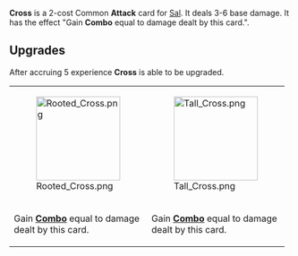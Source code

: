 {{Card
|character = Sal
|rarity = Common
|decktype = Battle
|cardtype = Attack
|keywords = Combo
|upgradeable = Yes
|expreq = 5
|upgrade1 = Rooted Cross
|upgrade2 = Tall Cross}}
{{Quote|Sure it's slow, but the follow up is amazing.}}

'''Cross''' is a 2-cost Common '''Attack''' card for [[Sal]]. It deals 3-6 base damage. It has the effect "Gain '''Combo''' equal to damage dealt by this card.".

==Upgrades==
After accruing 5 experience '''Cross''' is able to be upgraded.
{| class="wikitable" style="text-align:center"
|-
|[[File:Rooted Cross.png|150px]]
|[[File:Tall Cross.png|150px]]
|-
!style="width:155px"|Gain '''[[Combo]]''' equal to damage dealt by this card.
!style="width:155px"|Gain '''[[Combo]]''' equal to damage dealt by this card.
|}